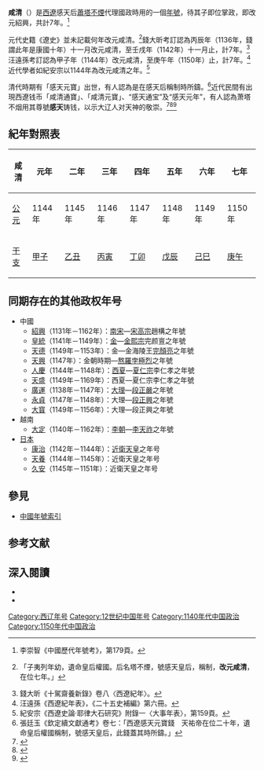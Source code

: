 {{Eranamebox|年号=咸清
|起讫时间= 1144年－1150年
|政权= [[西辽|西辽]]
|帝王= 感天后[[蕭塔不煙|蕭塔不煙]]
|历时= 7年
|timeline= <timeline>
ImageSize  = width:200 height:50
PlotArea   = width:180 height:30 left:10 bottom:20
TimeAxis   = orientation:horizontal
DateFormat = yyyy
Period     = from:1123 till:1218
AlignBars  = early
ScaleMajor = increment:50 start:1123
Colors =
  id:canvas value:rgb(1,1,0.85)
BackgroundColors = canvas:canvas
PlotData =
  width:15 color:black
  bar:era from:start till:end
  bar:era from:1144 till:1150 color:red
</timeline>
|说明= <span style="color: red;">咸清</span>在西辽的位置
}}
'''咸清'''（{{kj|1144年||1150年|}}）是[[西遼|西遼]]感天后[[蕭塔不煙|蕭塔不煙]]代理國政時用的一個[[年號|年號]]，待其子即位掌政，即改元紹興，共計7年。<ref>李崇智《中國歷代年號考》，第179頁。</ref>

元代史籍《遼史》並未記載何年改元咸清。<ref>{{cite wikisource|title=遼史本紀第三十耳律大石|last=脫脫|wslink=zh:遼史/卷30}}「子夷列年幼，遺命皇后權國。后名塔不煙，號感天皇后，稱制，'''改元咸清'''，在位七年。」</ref>錢大昕考訂認為丙辰年（1136年，錢謂此年是康國十年）十一月改元咸清，至壬戌年（1142年）十一月止，計7年。<ref>錢大昕《十駕齋養新錄》卷八〈西遼紀年〉。</ref>汪遠孫考訂認為甲子年（1144年）改元咸清，至庚午年（1150年）止，計7年。<ref>汪遠孫《西遼紀年表》，《二十五史補編》第六冊。</ref>近代學者如紀安宗以1144年為改元咸清之年。<ref>紀安宗《西遼史論·耶律大石研究》附錄一〈大事年表〉，第159頁。</ref>

清代時期有「感天元寶」出世，有人認為是在感天后稱制時所鑄。<ref>張廷玉《欽定續文獻通考》卷七：「西遼感天元寶錢　天祐帝在位二十年，遺命皇后權國稱制，號感天皇后，此錢蓋其時所鑄。」</ref>近代民間有出現西遼钱币「咸清通寶」、「咸清元寶」、“感天通宝”及“感天元年”，有人認為萧塔不烟用其尊號'''感天'''铸钱，以示大辽人对天神的敬崇。<ref>{{cite web |title=咸清《感天皇后塔不烟》铸币概况 - 松漠遗珍的博客 |url=http://blog.sina.com.cn/s/blog_c3418ded0101d1vz.html |accessdate=2021-11-28 |archive-date=2021-11-28 |archive-url=https://web.archive.org/web/20211128123030/http://blog.sina.com.cn/s/blog_c3418ded0101d1vz.html |dead-url=no }}</ref><ref>{{cite web |title=辽代《感天通宝》光背小平 - 咏生藏泉的博客 |url=http://blog.sina.com.cn/s/blog_ac349fd50102z25c.html |accessdate=2021-11-28 |archive-date=2021-11-28 |archive-url=https://web.archive.org/web/20211128123035/http://blog.sina.com.cn/s/blog_ac349fd50102z25c.html |dead-url=no }}</ref><ref>{{cite web |title=感天元年《感天皇后塔不烟》铸币概况 - 松漠遗珍的博客 |url=http://blog.sina.com.cn/s/blog_c3418ded0101d7gy.html |accessdate=2021-11-28 |archive-date=2021-11-28 |archive-url=https://web.archive.org/web/20211128123032/http://blog.sina.com.cn/s/blog_c3418ded0101d7gy.html |dead-url=no }}</ref>

==紀年對照表==
{| class="wikitable"  style="text-align:center"
!咸清!!元年!!二年!!三年!!四年!!五年!!六年!!七年
|-
![[公元|公元]]
|1144年||1145年||1146年||1147年||1148年||1149年||1150年
|-
![[干支|干支]]
|[[甲子|甲子]]||[[乙丑|乙丑]]||[[丙寅|丙寅]]||[[丁卯|丁卯]]||[[戊辰|戊辰]]||[[己巳|己巳]]||[[庚午|庚午]]
|}

==同期存在的其他政权年号==
*中國
**[[紹興_(南宋)|紹興]]（1131年－1162年）：[[南宋|南宋]]—[[宋高宗|宋高宗]]趙構之年號
**[[皇統|皇統]]（1141年－1149年）：[[金朝|金]]—[[金熙宗|金熙宗]]完颜亶之年號
**[[天德_(金朝)|天德]]（1149年－1153年）：金—金海陵王[[完顏亮|完顏亮]]之年號
**[[天興_(熬羅孛極烈)|天興]]（1147年）：金朝時期—[[熬羅孛極烈|熬羅孛極烈]]之年號
**[[人慶|人慶]]（1144年－1148年）：[[西夏|西夏]]—[[夏仁宗|夏仁宗]]李仁孝之年號
**[[天盛_(西夏)|天盛]]（1149年－1169年）：西夏—夏仁宗李仁孝之年號
**[[广运_(大理)|廣運]]（1138年－1147年）：[[大理國|大理]]—[[段和譽|段正嚴]]之年號
**[[永贞_(大理)|永貞]]（1147年－1148年）：大理—[[段正興|段正興]]之年號
**[[大宝_(大理)|大寳]]（1149年－1156年）：大理—段正興之年號
*越南
**[[大定_(越南)|大定]]（1140年－1162年）：[[李朝_(越南)|李朝]]—[[李英宗|李天祚]]之年號
*[[日本|日本]]
**[[康治|康治]]（1142年－1144年）：[[近衛天皇|近衛天皇]]之年号
**[[天養|天養]]（1144年－1145年）：近衛天皇之年号
**[[久安|久安]]（1145年－1151年）：近衛天皇之年号

==參見==
*[[中国年号列表#西遼|中國年號索引]]

==参考文献==
{{Reflist}}

==深入閱讀==
<div>
*{{Cite book|author=[[李崇智|李崇智]]|title=中國歷代年號考|format=|url=|date=2004年12月|publisher=中華書局|location=北京|id=ISBN 7101025129}}
*{{Cite book|author=[[鄧洪波|鄧洪波]]|title=東亞歷史年表|format=pdf|url=http://www.eastasia.ntu.edu.tw/chinese/05_a04.htm|date=2005年3月|publisher=國立臺灣大學東亞經典與文化研究計劃|location=臺北|id=ISBN 9789860005189|access-date=2021-11-28|archive-date=2007-08-25|archive-url=https://web.archive.org/web/20070825002742/http://www.eastasia.ntu.edu.tw/chinese/05_a04.htm|dead-url=no}}
</div>

{{年号|[[康国_(西辽)|康國]]|[[中国年号列表|西辽年号]]|[[绍兴_(西辽)|绍兴]]}}
{{辽朝年号}}

[[Category:西辽年号|Category:西辽年号]]
[[Category:12世纪中国年号|Category:12世纪中国年号]]
[[Category:1140年代中国政治|Category:1140年代中国政治]]
[[Category:1150年代中国政治|Category:1150年代中国政治]]